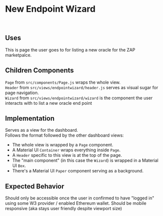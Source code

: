 <!--- endptwizardpage.stories.mdx -->


<Meta title="MDX/Endpoint Wizard" component={EndpointWizardView} />

# New Endpoint Wizard

<br />

## Uses

This is page the user goes to for listing a new oracle for the ZAP marketpalce.

## Children Components

`Page` from `src/components/Page.js` wraps the whole view. <br />
`Header` from `src/views/endpointwizard/header.js` serves as visual sugar for page navigation. <br />
`Wizard` from `src/views/endpointwizard/wizard` is the component the user interacts with to list a new oracle end point


## Implementation

Serves as a view for the dashboard. <br />
Follows the format followed by the other dashboard views: 
- The whole view is wrapped by a `Page` component.
- A Material UI `Container` wraps everything inside `Page`.
- A `Header` specific to this view is at the top of the page.
- The "main component" (in this case the `Wizard`) is wrapped in a Material UI `Box`.
- There's a Material UI `Paper` component serving as a background.

## Expected Behavior

Should only be accessible once the user in confirmed to have "logged in" using some W3 provider / enabled Ethereum wallet.
Should be mobile responsive (aka stays user friendly despite viewport size)